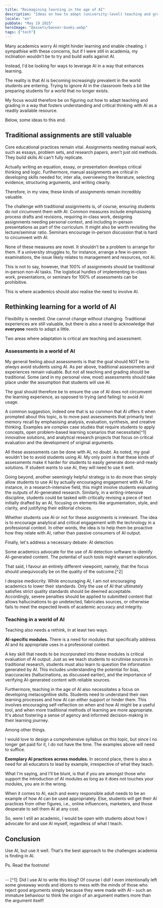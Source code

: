 ```yaml
---
title: "Reimagining learning in the age of AI"
description: "Ideas on how to adapt (university-level) teaching and grading in a way that fosters understanding and critical thinking with AI as a readily available resource."
locale: "en"
pubDate: "May 19 2025"
heroImage: "@assets/banner-books.webp"
tags: ["tech"]
---
```


Many academics worry AI might hinder learning and enable cheating. I sympathise with these concerns, but if I were still in academia, my inclination wouldn't be to try and build walls against AI.

Instead, I'd be looking for ways to leverage AI in a way that enhances learning.

The reality is that AI is becoming increasingly prevalent in the world students are entering. Trying to ignore AI in the classroom feels a bit like preparing students for a world that no longer exists.

My focus would therefore be on figuring out how to adapt teaching and grading in a way that fosters understanding and critical thinking with AI as a readily available resource.

Below, some ideas to this end.

## Traditional assignments are still valuable
Core educational practices remain vital. Assignments needing manual work, such as essays, problem sets, and research papers, aren't just old methods. They build skills AI can't fully replicate.

Actually writing an equation, essay, or presentation develops critical thinking and logic. Furthermore, manual assignments are critical in developing skills needed for, inter alia, overviewing the literature, selecting evidence, structuring arguments, and writing clearly.

Therefore, in my view, these kinds of assignments remain incredibly valuable.

The challenge with traditional assignments is, of course, ensuring students do not circumvent them with AI. Common measures include emphasising process drafts and revisions, requiring in-class work, designing assignments needing personal context, and including in-person presentations as part of the curriculum. It might also be worth revisiting the lecture/seminar ratio. Seminars encourage in-person discussion that is hard to circumvent with AI.

None of these measures are novel. It shouldn't be a problem to arrange for them. If a university struggles to, for instance, arrange a few in-person examinations, the issue likely relates to management and resources, not AI.

This is not to say, however, that 100% of assignments should be traditional in-person non-AI tasks. The logistical hurdles of implementing in-class work, presentations, or seminars for 100% of assessments can be prohibitive.

This is where academics should also realise the need to involve AI.

## Rethinking learning for a world of AI

Flexibility is needed. One cannot change without changing. Traditional experiences are still valuable, but there is also a need to acknowledge that **everyone** needs to adapt a little.

Two areas where adaptation is critical are teaching and assessment.

### Assessments in a world of AI

My general feeling about assessments is that the goal should NOT be to *always* avoid students using AI. As per above, traditional assessments and experiences remain valuable. But not all teaching and grading should be traditional. Some (and in my personal view, most) assessments should take place under the assumption that students will use AI.

The goal should therefore be to ensure the use of AI does not circumvent the learning experience, as opposed to trying (and failing) to avoid AI usage.

A common suggestion, indeed one that is so common that AI offers it when prompted about this topic, is to move past assessments that primarily test memory recall by emphasising analysis, evaluation, synthesis, and creative thinking. Examples are complex case studies that require students to apply concepts, open problem-based learning scenarios that necessitate[^1] innovative solutions, and analytical research projects that focus on critical evaluation and the development of original arguments.

All these assessments can be done with AI, no doubt. As noted, my goal wouldn't be to avoid students using AI. My only point is that these kinds of assessments make it harder for students to easily generate done-and-ready solutions. If student wants to use AI, they will need to use it well.

Going beyond, another seemingly helpful strategy is to do more than simply allow students to use AI by actually encouraging engagement with AI. For instance, in a research-intensive field, this might involve students evaluating the outputs of AI-generated research. Similarly, in a writing-intensive discipline, students could be tasked with critically revising a piece of text initially drafted by an AI, focusing on elements like argumentation, style, and clarity, and justifying their editorial choices.

Whether students use AI or not for these assignments is irrelevant. The idea is to encourage analytical and critical engagement with the technology in a professional context. In other words, the idea is to help them be proactive how they relate with AI, rather than passive consumers of AI output.

Finally, let's address a necessary debate: AI detection.

Some academics advocate for the use of AI detection software to identify AI-generated content. The potential of such tools might warrant exploration.

That said, I favour an entirely different viewpoint, namely, that the focus should unequivocally be on the quality of the outcome.[^2]

I despise mediocrity. While encouraging AI, I am not encouraging academics to lower their standards. Only the use of AI that ultimately satisfies strict quality standards should be deemed acceptable. Accordingly, severe penalties should be applied to submitted content that allows hallucinations to go undetected, fabricates sources, or otherwise fails to meet the expected levels of academic accuracy and integrity.

### Teaching in a world of AI
Teaching also needs a rethink, in at least two ways.

**AI-specific modules.** There is a need for modules that specifically address AI and its appropriate uses in a professional context.

A key skill that needs to be incorporated into these modules is critical evaluation of AI output. Just as we teach students to scrutinise sources in traditional research, students must also learn to question the information generated by AI. This includes understanding the potential for bias, inaccuracies (hallucinations, as discussed earlier), and the importance of verifying AI-generated content with reliable sources.

Furthermore, teaching in the age of AI also necessitates a focus on developing metacognitive skills. Students need to understand their own learning processes and how AI can either support or hinder them. This involves encouraging self-reflection on when and how AI might be a useful tool, and when more traditional methods of learning are more appropriate. It's about fostering a sense of agency and informed decision-making in their learning journey.

Among other things. 

I would love to design a comprehensive syllabus on this topic, but since I no longer get paid for it, I do not have the time. The examples above will need to suffice. 

**Exemplary AI practices across modules.** In second place, there is also a need for all educators to lead by example, irrespective of what they teach.

What I'm saying, and I'll be blunt, is that if you are amongst those who support the introduction of AI modules as long as it does not touches your modules, you are in the wrong.

When it comes to AI, each and every responsible adult needs to be an example of how AI can be used appropriately. Else, students will get their AI practices from other figures, i.e., online influencers, marketers, and those desperate to sell them AI at any cost.

So, were I still an academic, I would be open with students about how I advocate for and use AI myself, regardless of what I teach.

## Conclusion
Use AI, but use it well. That's the best approach to the challenges academia is finding in AI.

Ps. Read the footnote!

<br />
--
[^1]: Did I use AI to write this blog? Of course I did! I even intentionally left some giveaway words and idioms to mess with the minds of those who reject good arguments simply because they were made with AI – such an immature behaviour to think the origin of an argument matters more than the argument itself!